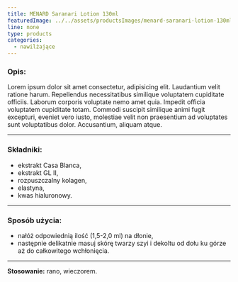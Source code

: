 ```yaml
---
title: MENARD Saranari Lotion 130ml
featuredImage: ../../assets/productsImages/menard-saranari-lotion-130ml.png
line: none
type: products
categories:
  - nawilżające
---
```


<h3>Opis:</h3>

Lorem ipsum dolor sit amet consectetur, adipisicing elit. Laudantium velit ratione harum. Repellendus necessitatibus similique voluptatem cupiditate officiis. Laborum corporis voluptate nemo amet quia. Impedit officia voluptatem cupiditate totam. Commodi suscipit similique animi fugit excepturi, eveniet vero iusto, molestiae velit non praesentium ad voluptates sunt voluptatibus dolor. Accusantium, aliquam atque.

---

### Składniki:

- ekstrakt Casa Blanca,
- ekstrakt GL II,
- rozpuszczalny kolagen,
- elastyna,
- kwas hialuronowy.

---

### Sposób użycia:

- nałóż odpowiednią ilość (1,5-2,0 ml) na dłonie,
- następnie delikatnie masuj skórę twarzy szyi i dekoltu od dołu ku górze aż do całkowitego wchłonięcia.

---

**Stosowanie:** rano, wieczorem.
